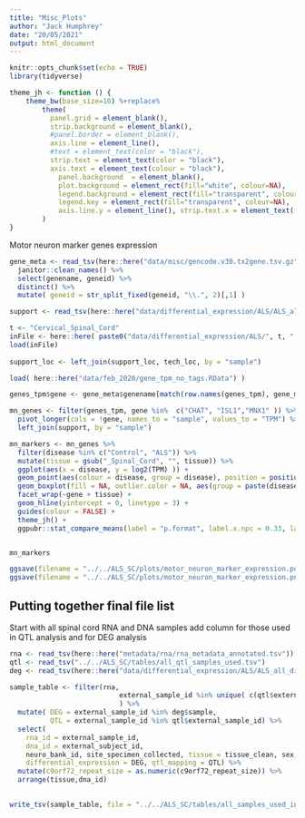 ```yaml
---
title: "Misc_Plots"
author: "Jack Humphrey"
date: "20/05/2021"
output: html_document
---
```


```r
knitr::opts_chunk$set(echo = TRUE)
library(tidyverse)

theme_jh <- function () { 
    theme_bw(base_size=10) %+replace% 
        theme(
          panel.grid = element_blank(),
          strip.background = element_blank(),
          #panel.border = element_blank(),
          axis.line = element_line(),
          #text = element_text(color = "black"), 
          strip.text = element_text(color = "black"),
          axis.text = element_text(colour = "black"),
            panel.background  = element_blank(),
            plot.background = element_rect(fill="white", colour=NA), 
            legend.background = element_rect(fill="transparent", colour=NA),
            legend.key = element_rect(fill="transparent", colour=NA), 
            axis.line.y = element_line(), strip.text.x = element_text(face = "bold", margin = margin(t = 2,r = 0,b = 2,l=0))
        )
}


```

Motor neuron marker genes expression 

```r

gene_meta <- read_tsv(here::here("data/misc/gencode.v30.tx2gene.tsv.gz") )%>%
  janitor::clean_names() %>%
  select(genename, geneid) %>%
  distinct() %>%
  mutate( geneid = str_split_fixed(geneid, "\\.", 2)[,1] )

support <- read_tsv(here::here("data/differential_expression/ALS/ALS_all_differential_expression_support.tsv"))

t <- "Cervical_Spinal_Cord"
inFile <- here::here( paste0("data/differential_expression/ALS/", t, ".RData"))
load(inFile)
  
support_loc <- left_join(support_loc, tech_loc, by = "sample")

load( here::here("data/feb_2020/gene_tpm_no_tags.RData") )

genes_tpm$gene <- gene_meta$genename[match(row.names(genes_tpm), gene_meta$geneid)]

mn_genes <- filter(genes_tpm, gene %in%  c("CHAT", "ISL1","MNX1" )) %>%
  pivot_longer(cols = !gene, names_to = "sample", values_to = "TPM") %>%
  left_join(support, by = "sample")

mn_markers <- mn_genes %>%
  filter(disease %in% c("Control", "ALS")) %>%
  mutate(tissue = gsub("_Spinal_Cord", "", tissue)) %>%
  ggplot(aes(x = disease, y = log2(TPM) )) + 
  geom_point(aes(colour = disease, group = disease), position = position_jitterdodge())  +
  geom_boxplot(fill = NA, outlier.color = NA, aes(group = paste(disease, gene) ) ) +
  facet_wrap(~gene + tissue) +
  geom_hline(yintercept = 0, linetype = 3) +
  guides(colour = FALSE) +
  theme_jh() +
  ggpubr::stat_compare_means(label = "p.format", label.x.npc = 0.33, label.y.npc = 0.9)


mn_markers

ggsave(filename = "../../ALS_SC/plots/motor_neuron_marker_expression.pdf", plot = mn_markers, width = 7, height = 7)
ggsave(filename = "../../ALS_SC/plots/motor_neuron_marker_expression.png", plot = mn_markers, width = 7, height = 7)


```

## Putting together final file list 

Start with all spinal cord RNA and DNA samples
add column for those used in QTL analysis and for DEG analysis

```r

rna <- read_tsv(here::here("metadata/rna/rna_metadata_annotated.tsv"))
qtl <- read_tsv("../../ALS_SC/tables/all_qtl_samples_used.tsv")
deg <- read_tsv(here::here("data/differential_expression/ALS/ALS_all_differential_expression_support.tsv"))

sample_table <- filter(rna,
                           external_sample_id %in% unique( c(qtl$external_sample_id, deg$sample))
                           ) %>%
  mutate( DEG = external_sample_id %in% deg$sample,
          QTL = external_sample_id %in% qtl$external_sample_id) %>%
  select(
    rna_id = external_sample_id,
    dna_id = external_subject_id,
    neuro_bank_id, site_specimen_collected, tissue = tissue_clean, sex, subject_group, disease, site_of_motor_onset, age_of_onset = onset, age_at_death = death, mutations, library_prep = prep, seq_platform = platform, rin, c9orf72_repeat_size = c9_repeat_size,
    differential_expression = DEG, qtl_mapping = QTL) %>%
  mutate(c9orf72_repeat_size = as.numeric(c9orf72_repeat_size)) %>%
  arrange(tissue,dna_id)
    

write_tsv(sample_table, file = "../../ALS_SC/tables/all_samples_used_in_study.tsv")



```

